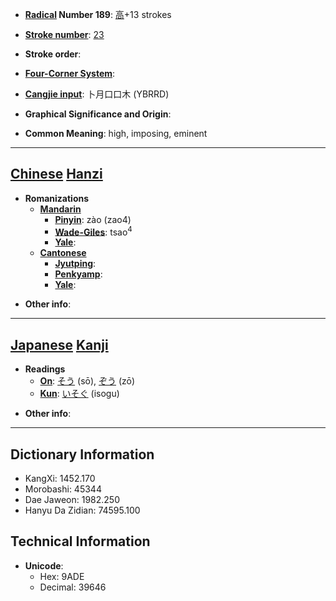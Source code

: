 * '''[[Wiktionary:Chinese radical index| Radical]] Number 189''': [[Wiktionary:Chinese radical index 高|高]]+13 strokes

* '''[[Wiktionary:Chinese total strokes index|Stroke number]]''': [[Wiktionary:Chinese total strokes index 23|23]]

* '''Stroke order''': 

* '''[[Wiktionary:Chinese four corner index|Four-Corner System]]''': 

* '''[[Wiktionary:Chinese Cangjie index|Cangjie input]]''': 卜月口口木 (YBRRD)

* '''Graphical Significance and Origin''': 

* '''Common Meaning''': high, imposing, eminent

----

== [[Chinese]] [[Hanzi]] ==

* '''Romanizations'''
** '''[[Mandarin]]'''
*** '''[[Pinyin]]''': zào (zao4)
*** '''[[Wade-Giles]]''': tsao<sup>4</sup>
*** '''[[Yale]]''': 
** '''[[Cantonese]]'''
*** '''[[Jyutping]]''':
*** '''[[Penkyamp]]''': 
*** '''[[Yale]]''': 

* '''Other info''': 

----

== [[Japanese]] [[Kanji]] ==

* '''Readings'''
** '''[[On]]''': [[そう]] (sō), [[ぞう]] (zō)
** '''[[Kun]]''': [[いそぐ]] (isogu)

* '''Other info''':  

----

== Dictionary Information ==

* KangXi: 1452.170
* Morobashi: 45344
* Dae Jaweon: 1982.250
* Hanyu Da Zidian: 74595.100

== Technical Information ==

* '''Unicode''':
** Hex: 9ADE
** Decimal: 39646